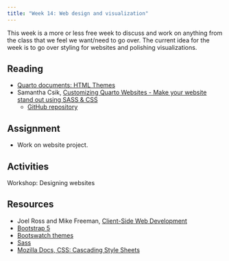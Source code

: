 ```yaml
---
title: "Week 14: Web design and visualization"
---
```



This week is a more or less free week to discuss and work on anything from the class that we feel we want/need to go over. The current idea for the week is to go over styling for websites and polishing visualizations.

## Reading
- [Quarto documents: HTML Themes](https://quarto.org/docs/output-formats/html-themes.html)
- Samantha Csik, [Customizing Quarto Websites - Make your website stand out using SASS & CSS](https://ucsb-meds.github.io/customizing-quarto-websites/)
  - [GitHub repository](https://github.com/UCSB-MEDS/customizing-quarto-websites)

## Assignment
- Work on website project.

## Activities
Workshop: Designing websites

## Resources
- Joel Ross and Mike Freeman, [Client-Side Web Development](https://info340.github.io)
- [Bootstrap 5](https://getbootstrap.com/)
- [Bootswatch themes](https://bootswatch.com/)
- [Sass](https://sass-lang.com/guide/)
- [Mozilla Docs, CSS: Cascading Style Sheets](https://developer.mozilla.org/en-US/docs/Web/CSS)

